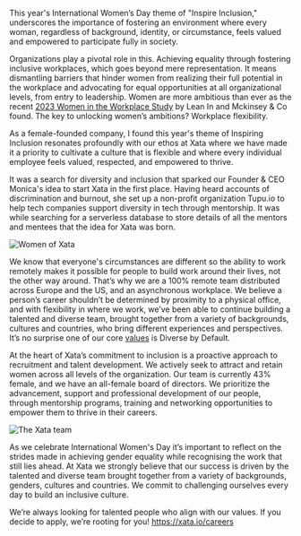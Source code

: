 This year's International Women’s Day theme of "Inspire Inclusion," underscores the importance of fostering an environment where every woman, regardless of background, identity, or circumstance, feels valued and empowered to participate fully in society.

Organizations play a pivotal role in this. Achieving equality through fostering inclusive workplaces, which goes beyond mere representation. It means dismantling barriers that hinder women from realizing their full potential in the workplace and advocating for equal opportunities at all organizational levels, from entry to leadership. Women are more ambitious than ever as the recent [2023 Women in the Workplace Study](https://www.mckinsey.com/featured-insights/diversity-and-inclusion/women-in-the-workplace) by Lean In and Mckinsey & Co found. The key to unlocking women’s ambitions? Workplace flexibility.

As a female-founded company, I found this year's theme of Inspiring Inclusion resonates profoundly with our ethos at Xata where we have made it a priority to cultivate a culture that is flexible and where every individual employee feels valued, respected, and empowered to thrive.

It was a search for diversity and inclusion that sparked our Founder & CEO Monica's idea to start Xata in the first place. Having heard accounts of discrimination and burnout, she set up a non-profit organization Tupu.io to help tech companies support diversity in tech through mentorship. It was while searching for a serverless database to store details of all the mentors and mentees that the idea for Xata was born.

![Women of Xata](/images/iwd-01.jpg)

We know that everyone's circumstances are different so the ability to work remotely makes it possible for people to build work around their lives, not the other way around. That’s why we are a 100% remote team distributed across Europe and the US, and an asynchronous workplace. We believe a person’s career shouldn’t be determined by proximity to a physical office, and with flexibility in where we work, we’ve been able to continue building a talented and diverse team, brought together from a variety of backgrounds, cultures and countries, who bring different experiences and perspectives. It’s no surprise one of our core [values](https://xata.io/careers) is Diverse by Default.

At the heart of Xata’s commitment to inclusion is a proactive approach to recruitment and talent development. We actively seek to attract and retain women across all levels of the organization. Our team is currently 43% female, and we have an all-female board of directors. We prioritize the advancement, support and professional development of our people, through mentorship programs, training and networking opportunities to empower them to thrive in their careers.

![The Xata team](/images/iwd-02.jpg)

As we celebrate International Women's Day it’s important to reflect on the strides made in achieving gender equality while recognising the work that still lies ahead. At Xata we strongly believe that our success is driven by the talented and diverse team brought together from a variety of backgrounds, genders, cultures and countries. We commit to challenging ourselves every day to build an inclusive culture.

We’re always looking for talented people who align with our values. If you decide to apply, we’re rooting for you! https://xata.io/careers
